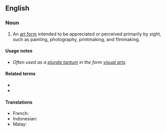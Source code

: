 ==English==
{{wikipedia|visual arts}}

===Noun===
{{en-noun}}

# An [[art form]] intended to be appreciated or perceived primarily by sight, such as painting, photography, printmaking, and filmmaking.

====Usage notes====
* ''Often used as a [[Appendix:Glossary#plurale tantum|plurale tantum]] in the form [[visual arts]].''

====Related terms====
* {{l|en|plastic arts}}
* {{l|en|performance art}}

====Translations====
{{trans-top|art appreciated by sight}}
* French: {{t|fr|art visuel|m}}
* Indonesian: {{t+|id|seni rupa}}
* Malay: {{t+|ms|seni visual}}
{{trans-bottom}}
